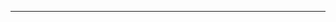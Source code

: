 {{flag|British Hong Kong|1871}}<noinclude>
----
{{HKG-all}}

[[Category:香港旗帜模板|{{PAGENAME}}]]
[[Category:香港模板|{{PAGENAME}}]]
</noinclude>